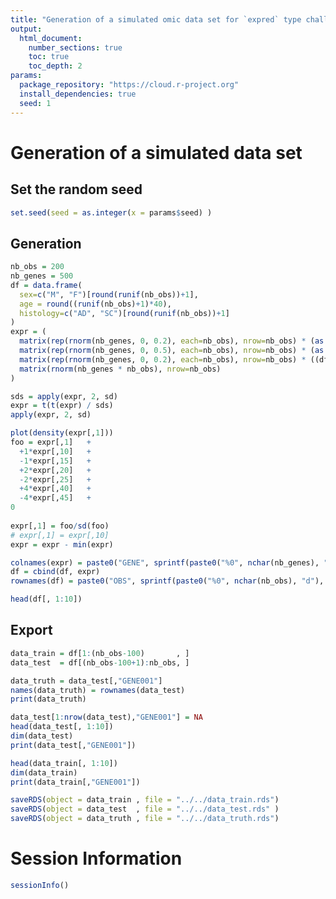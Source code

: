 ```yaml
---
title: "Generation of a simulated omic data set for `expred` type challenge"
output:
  html_document:
    number_sections: true
    toc: true
    toc_depth: 2
params:
  package_repository: "https://cloud.r-project.org"
  install_dependencies: true
  seed: 1
---
```


# Generation of a simulated data set

## Set the random seed

```r
set.seed(seed = as.integer(x = params$seed) )
```

## Generation

```r
nb_obs = 200
nb_genes = 500
df = data.frame(
  sex=c("M", "F")[round(runif(nb_obs))+1],
  age = round((runif(nb_obs)+1)*40),
  histology=c("AD", "SC")[round(runif(nb_obs))+1]
)
expr = (
  matrix(rep(rnorm(nb_genes, 0, 0.2), each=nb_obs), nrow=nb_obs) * (as.numeric(df$histology) - 1) +
  matrix(rep(rnorm(nb_genes, 0, 0.5), each=nb_obs), nrow=nb_obs) * (as.numeric(df$sex      ) - 1) +
  matrix(rep(rnorm(nb_genes, 0, 0.2), each=nb_obs), nrow=nb_obs) * ((df$age>60) +0)               +
  matrix(rnorm(nb_genes * nb_obs), nrow=nb_obs)
)

sds = apply(expr, 2, sd)
expr = t(t(expr) / sds)
apply(expr, 2, sd)

plot(density(expr[,1]))
foo = expr[,1]   + 
  +1*expr[,10]   +
  -1*expr[,15]   +
  +2*expr[,20]   +
  -2*expr[,25]   +
  +4*expr[,40]   +
  -4*expr[,45]   +
0
  
expr[,1] = foo/sd(foo)
# expr[,1] = expr[,10]
expr = expr - min(expr)

colnames(expr) = paste0("GENE", sprintf(paste0("%0", nchar(nb_genes), "d"), 1:nb_genes))
df = cbind(df, expr)
rownames(df) = paste0("OBS", sprintf(paste0("%0", nchar(nb_obs), "d"), 1:nb_obs))

head(df[, 1:10])
```

## Export

``` r
data_train = df[1:(nb_obs-100)       , ]
data_test  = df[(nb_obs-100+1):nb_obs, ]

data_truth = data_test[,"GENE001"]
names(data_truth) = rownames(data_test)
print(data_truth)

data_test[1:nrow(data_test),"GENE001"] = NA
head(data_test[, 1:10])
dim(data_test)
print(data_test[,"GENE001"])

head(data_train[, 1:10])
dim(data_train)
print(data_train[,"GENE001"])

saveRDS(object = data_train , file = "../../data_train.rds")
saveRDS(object = data_test  , file = "../../data_test.rds" )
saveRDS(object = data_truth , file = "../../data_truth.rds")
```






# Session Information

```r
sessionInfo()
```



